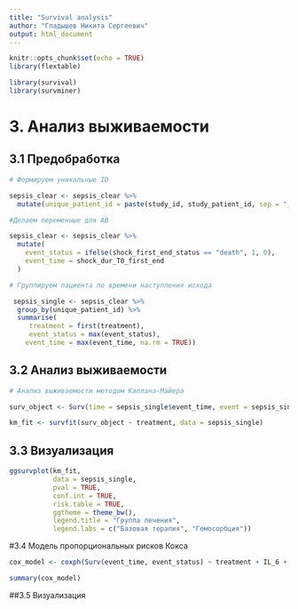 ```yaml
---
title: "Survival analysis"
author: "Гладышев Никита Сергеевич"
output: html_document
---
```


```r
knitr::opts_chunk$set(echo = TRUE)
library(flextable)

library(survival)
library(survminer)

```


# 3. Анализ выживаемости

## 3.1 Предобработка

```r
# Формируем уникальные ID

sepsis_clear <- sepsis_clear %>%
  mutate(unique_patient_id = paste(study_id, study_patient_id, sep = "_"))

#Делаем переменные для АВ

sepsis_clear <- sepsis_clear %>%
  mutate(
    event_status = ifelse(shock_first_end_status == "death", 1, 0),
    event_time = shock_dur_T0_first_end
  )

# Группируем пациента по времени наступления исхода

 sepsis_single <- sepsis_clear %>%
  group_by(unique_patient_id) %>%
  summarise(
     treatment = first(treatment),
     event_status = max(event_status),
    event_time = max(event_time, na.rm = TRUE)) 

```

## 3.2 Анализ выживаемости

```r
# Анализ выживаемости методом Каплана-Майера

surv_object <- Surv(time = sepsis_single$event_time, event = sepsis_single$event_status)

km_fit <- survfit(surv_object ~ treatment, data = sepsis_single)
```

## 3.3 Визуализация

```r

ggsurvplot(km_fit,
           data = sepsis_single,
           pval = TRUE,
           conf.int = TRUE,
           risk.table = TRUE,
           ggtheme = theme_bw(),
           legend.title = "Группа лечения",
           legend.labs = c("Базовая терапия", "Гемосорбция"))

```

#3.4 Модель пропорциональных рисков Кокса

```r
cox_model <- coxph(Surv(event_time, event_status) ~ treatment + IL_6 + VIS2020 + LYM + PF_ratio + SOFA, data = sepsis_clear)

summary(cox_model)
```
##3.5 Визуализация




